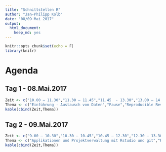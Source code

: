 ```yaml
---
title: "Schnittstellen R"
author: "Jan-Philipp Kolb"
date: "08/09 Mai 2017"
output: 
  html_document: 
    keep_md: yes
---
```


```r
knitr::opts_chunk$set(echo = F)
library(knitr)
```

# Agenda

## Tag 1 - 08.Mai.2017

```r
Zeit <- c("10.00 – 11.30","11.30 – 11.45","11.45  - 13.30","13.00 – 14.30","14.30 – 15.30","15.30 – 16.00","16.00 – 18.00","18.00")
Thema <- c("Einführung - Austausch von Daten","Pause","Reproducible Research","Mittag","Interaktive Darstellung","Pause","Internetresourcen und APIs nutzen","[Wine and Cheese]")
kable(cbind(Zeit,Thema))
```

## Tag 2 - 09.Mai.2017

```r
Zeit <- c("9.00 – 10.30","10.30 – 10.45","10.45 – 12.30","12.30 – 13.30","13.30 - 16.00","16.00")
Thema <- c("Applikationen und Projektverwaltung mit Rstudio und git","Pause","Hochperfomanter Code","Mittag","Integration von Datenbanken","Ende der Veranstaltung")
kable(cbind(Zeit,Thema))
```

